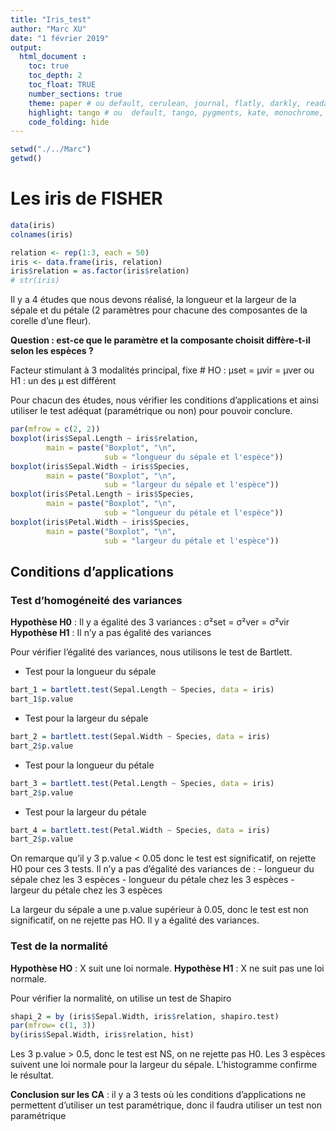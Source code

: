 ```yaml
---
title: "Iris_test"
author: "Marc XU"
date: "1 février 2019"
output: 
  html_document :
    toc: true
    toc_depth: 2
    toc_float: TRUE
    number_sections: true
    theme: paper # ou default, cerulean, journal, flatly, darkly, readable, spacelab, united, cosmo, lumen, paper, sandstone, simplex, and yeti
    highlight: tango # ou  default, tango, pygments, kate, monochrome, espresso, zenburn, haddock, and textmate
    code_folding: hide
---
```

```r
setwd("./../Marc")
getwd()
```

# Les iris de FISHER

```r
data(iris)
colnames(iris)

relation <- rep(1:3, each = 50)
iris <- data.frame(iris, relation)
iris$relation = as.factor(iris$relation)
# str(iris)
```

Il y a 4 études que nous devons réalisé, la longueur et la largeur de la sépale et du pétale (2 paramètres pour chacune des composantes de la corelle d'une fleur).

**Question : est-ce que le paramètre et la composante choisit diffère-t-il selon les espèces ?**

Facteur stimulant à 3 modalités principal, fixe
# HO : μset = μvir = μver ou H1 : un des μ est différent

Pour chacun des études, nous vérifier les conditions d'applications et ainsi utiliser le test adéquat (paramétrique ou non) pour pouvoir conclure.

```r
par(mfrow = c(2, 2))
boxplot(iris$Sepal.Length ~ iris$relation,
        main = paste("Boxplot", "\n",
                     sub = "longueur du sépale et l'espèce"))
boxplot(iris$Sepal.Width ~ iris$Species,
        main = paste("Boxplot", "\n",
                     sub = "largeur du sépale et l'espèce"))
boxplot(iris$Petal.Length ~ iris$Species,
        main = paste("Boxplot", "\n",
                     sub = "longueur du pétale et l'espèce"))
boxplot(iris$Petal.Width ~ iris$Species,
        main = paste("Boxplot", "\n",
                     sub = "largeur du pétale et l'espèce"))
```

## Conditions d'applications

### Test d'homogéneité des variances

**Hypothèse H0** : Il y a égalité des 3 variances : σ²set = σ²ver = σ²vir
**Hypothèse H1** : Il n'y a pas égalité des variances

Pour vérifier l'égalité des variances, nous utilisons le test de Bartlett.

  - Test pour la longueur du sépale
```r
bart_1 = bartlett.test(Sepal.Length ~ Species, data = iris)
bart_1$p.value
```


  - Test pour la largeur du sépale
```r
bart_2 = bartlett.test(Sepal.Width ~ Species, data = iris)
bart_2$p.value
```


  - Test pour la longueur du pétale
```r
bart_3 = bartlett.test(Petal.Length ~ Species, data = iris)
bart_2$p.value
```


  - Test pour la largeur du pétale
```r
bart_4 = bartlett.test(Petal.Width ~ Species, data = iris)
bart_2$p.value
```

On remarque qu'il y 3 p.value < 0.05 donc le test est significatif, on rejette H0 pour ces 3 tests. Il n'y a pas d'égalité des variances de :
  - longueur du sépale chez les 3 espèces
  - longueur du pétale chez les 3 espèces
  - largeur du pétale chez les 3 espèces

La largeur du sépale a une p.value supérieur à 0.05, donc le test est non significatif, on ne rejette pas HO. Il y a égalité des variances.

### Test de la normalité

**Hypothèse HO** : X suit une loi normale.
**Hypothèse H1** : X ne suit pas une loi normale.

Pour vérifier la normalité, on utilise un test de Shapiro
```r
shapi_2 = by (iris$Sepal.Width, iris$relation, shapiro.test)
par(mfrow= c(1, 3))
by(iris$Sepal.Width, iris$relation, hist)
```

Les 3 p.value > 0.5, donc le test est NS, on ne rejette pas H0. Les 3 espèces suivent une loi normale pour la largeur du sépale.
L'histogramme confirme le résultat.

**Conclusion sur les CA** : il y a 3 tests où les conditions d'applications ne permettent d'utiliser un test paramétrique, donc il faudra utiliser un test non paramétrique
